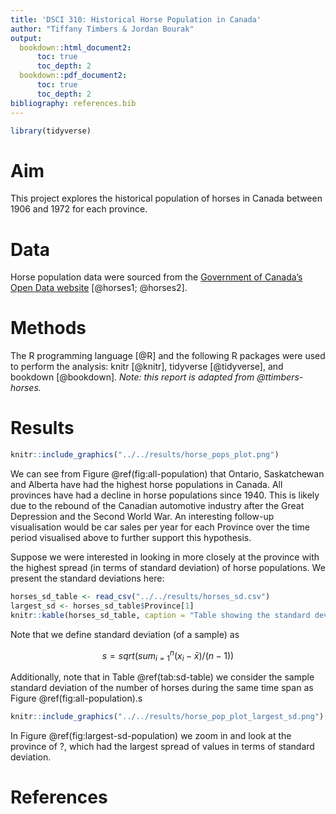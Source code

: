 ```yaml
---
title: 'DSCI 310: Historical Horse Population in Canada'
author: "Tiffany Timbers & Jordan Bourak"
output:
  bookdown::html_document2:
      toc: true
      toc_depth: 2
  bookdown::pdf_document2:
      toc: true
      toc_depth: 2
bibliography: references.bib
---
```



```r
library(tidyverse)
```

# Aim

This project explores the historical population of horses in Canada between 1906 and 1972 for each province.

# Data

Horse population data were sourced from the [Government of Canada's Open Data website](http://open.canada.ca/en/open-data) [@horses1; @horses2].

# Methods

The R programming language [@R] and the following R packages were used to perform the analysis: knitr [@knitr], tidyverse [@tidyverse], and bookdown [@bookdown]. *Note: this report is adapted from @ttimbers-horses.*

# Results

```r
knitr::include_graphics("../../results/horse_pops_plot.png")
```

We can see from Figure \@ref(fig:all-population) that Ontario, Saskatchewan and Alberta have had the highest horse populations in Canada. All provinces have had a decline in horse populations since 1940. This is likely due to the rebound of the Canadian automotive industry after the Great Depression and the Second World War. An interesting follow-up visualisation would be car sales per year for each Province over the time period visualised above to further support this hypothesis.

Suppose we were interested in looking in more closely at the province with the highest spread (in terms of standard deviation) of horse populations. We present the standard deviations here:

```r
horses_sd_table <- read_csv("../../results/horses_sd.csv")
largest_sd <- horses_sd_table$Province[1]
knitr::kable(horses_sd_table, caption = "Table showing the standard deviations of horses population in different provinces")
```

Note that we define standard deviation (of a sample) as

$$s = sqrt( sum_{i = 1}^n(x_i - \bar{x}) / (n-1))$$

Additionally, note that in Table \@ref(tab:sd-table) we consider the sample standard deviation of the number of horses during the same time span as Figure \@ref(fig:all-population).s

```r
knitr::include_graphics("../../results/horse_pop_plot_largest_sd.png")
```

In Figure \@ref(fig:largest-sd-population) we zoom in and look at the province of ?, which had the largest spread of values in terms of standard deviation.

# References
